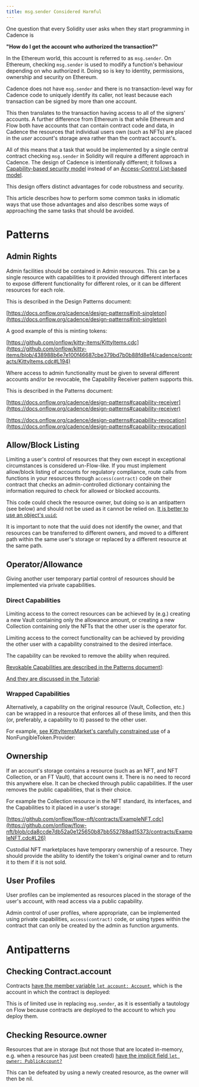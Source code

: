 ```yaml
---
title: msg․sender Considered Harmful
---
```


One question that every Solidity user asks when they start programming in Cadence is

**"How do I get the account who authorized the transaction?"**

In the Ethereum world, this account is referred to as `msg.sender`.
On Ethereum, checking `msg.sender` is used to modify a function's behaviour depending on who authorized it.
Doing so is key to identity, permissions, ownership and security on Ethereum.

Cadence does not have `msg.sender` and there is no transaction-level way
for Cadence code to uniquely identify its caller,
not least because each transaction can be signed by more than one account.

This then translates to the transaction having access to all of the signers' accounts.
A further difference from Ethereum is that while Ethereum and Flow both have accounts
that can contain contract code and data, in Cadence the resources that individual users own (such as NFTs)
are placed in the _user_ account's storage area rather than the contract account's.

All of this means that a task that would be implemented
by a single central contract checking `msg.sender` in Solidity
will require a different approach in Cadence. The design of Cadence is intentionally different;
it follows a [Capability-based security model](https://en.wikipedia.org/wiki/Capability-based_security)
instead of an [Access-Control List-based model](https://en.wikipedia.org/wiki/Access-control_list).

This design offers distinct advantages for code robustness and security.

This article describes how to perform some common tasks in idiomatic ways
that use those advantages and also describes some ways of approaching
the same tasks that should be avoided.

# Patterns

## Admin Rights

Admin facilities should be contained in Admin resources.
This can be a single resource with capabilities to it provided through different interfaces
to expose different functionality for different roles, or it can be different resources for each role.

This is described in the Design Patterns document:

[https://docs.onflow.org/cadence/design-patterns#init-singleton](https://docs.onflow.org/cadence/design-patterns#init-singleton)

A good example of this is minting tokens:

[https://github.com/onflow/kitty-items/KittyItems.cdc](https://github.com/onflow/kitty-items/blob/438988b6e7e100f46687cbe379bd7b0b88fd8ef4/cadence/contracts/KittyItems.cdc#L194)

Where access to admin functionality must be given to several different accounts and/or be revocable,
the Capability Receiver pattern supports this.

This is described in the Patterns document:

[https://docs.onflow.org/cadence/design-patterns#capability-receiver](https://docs.onflow.org/cadence/design-patterns#capability-receiver)

[https://docs.onflow.org/cadence/design-patterns#capability-revocation](https://docs.onflow.org/cadence/design-patterns#capability-revocation)

## Allow/Block Listing

Limiting a user's control of resources that they own except in exceptional circumstances
is considered un-Flow-like. If you must implement allow/block listing of accounts
for regulatory compliance, route calls from functions in your resources
through `access(contract)` code on their contract that checks an admin-controlled dictionary
containing the information required to check for allowed or blocked accounts.

This code could check the resource owner, but doing so is an antipattern (see below)
and should not be used as it cannot be relied on. [It is better to use an object's `uuid`:](https://docs.onflow.org/cadence/language/resources/#resource-identifier)

It is important to note that the uuid does not identify the owner,
and that resources can be transferred to different owners,
and moved to a different path within the same user's storage
or replaced by a different resource at the same path.

## Operator/Allowance

Giving another user temporary partial control of resources should be implemented via private capabilities.

### Direct Capabilities

Limiting access to the correct resources can be achieved by (e.g.)
creating a new Vault containing only the allowance amount,
or creating a new Collection containing only the NFTs that the other user is the operator for.

Limiting access to the correct functionality can be achieved
by providing the other user with a capability constrained to the desired interface.

The capability can be revoked to remove the ability when required.

[Revokable Capabilities are described in the Patterns document](/cadence/design-patterns#capability-revocation)]:

[And they are discussed in the Tutorial](/cadence/tutorial/02-hello-world#creating-capabilities-and-references-to-stored-resources):

### Wrapped Capabilities

Alternatively, a capability on the original resource (Vault, Collection, etc.)
can be wrapped in a resource that enforces all of these limits,
and then this (or, preferably, a capability to it) passed to the other user.

For example, [see KittyItemsMarket's carefully constrained use](https://github.com/onflow/kitty-items/blob/438988b6e7e100f46687cbe379bd7b0b88fd8ef4/cadence/contracts/KittyItemsMarket.cdc#L84)
of a NonFungibleToken.Provider:

## Ownership

If an account's storage contains a resource (such as an NFT, and NFT Collection, or an FT Vault),
that account owns it. There is no need to record this anywhere else.
It can be checked through public capabilities.
If the user removes the public capabilities, that is their choice.

For example the Collection resource in the NFT standard, its interfaces,
and the Capabilities to it placed in a user's storage:

[https://github.com/onflow/flow-nft/contracts/ExampleNFT.cdc](https://github.com/onflow/flow-nft/blob/cda8ccde7db52a0e125650b87bb552788ad15373/contracts/ExampleNFT.cdc#L26)

Custodial NFT marketplaces have temporary ownership of a resource.
They should provide the ability to identify the token's original owner
and to return it to them if it is not sold.

## User Profiles

User profiles can be implemented as resources placed in the storage of the user's account,
with read access via a public capability.

Admin control of user profiles, where appropriate, can be implemented using private capabilities,
`access(contract)` code, or using types within the contract that can only be created
by the admin as function arguments.

# Antipatterns

## Checking Contract.account

Contracts [have the member variable `let account: Account`](language/contracts#account-access),
which is the account in which the contract is deployed:

This is of limited use in replacing `msg.sender`, as it is essentially a tautology on Flow
because contracts are deployed to the account to which you deploy them.

## Checking Resource.owner

Resources that are in storage (but not those that are located in-memory,
e.g. when a resource has just been created) [have the implicit field `let owner: PublicAccount?`](language/resources#resource-owner)

This can be defeated by using a newly created resource, as the owner will then be nil.
